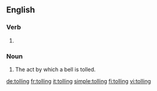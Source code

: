 
==English==

===Verb===
{{head|en|present participle}}

# {{present participle of|toll|lang=en}}

===Noun===
{{en-noun}}

# The act by which a bell is tolled.

[[de:tolling]]
[[fr:tolling]]
[[it:tolling]]
[[simple:tolling]]
[[fi:tolling]]
[[vi:tolling]]